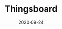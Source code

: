 ---
title: Thingsboard
category: Partners
tag: Analytics,IoT Data,Visualization
status: publish
date: 2020-09-24
slug: ThingsBoard is an open-source tool for IoT data management and visualization || Pebble Tracker partner (USA)
website: https://thingsboard.io/
twitter: https://twitter.com/iotex_io/status/1304994708624564224
logo: /img/Thingsboard.png
featured_img: https://wp.gcap1.iotex.io/wp-content/uploads/2020/10/thingsboard.jpg
telegram:
---